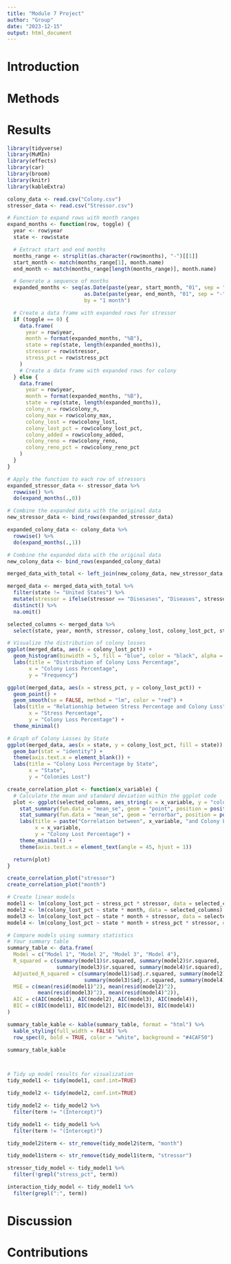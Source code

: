 ```yaml
---
title: "Module 7 Project"
author: "Group"
date: "2023-12-15"
output: html_document
---
```


# Introduction

# Methods

# Results

```r
library(tidyverse)
library(MuMIn)
library(effects)
library(car)
library(broom)
library(knitr)
library(kableExtra)

colony_data <- read.csv("Colony.csv")
stressor_data <- read.csv("Stressor.csv")
```



``` r
# Function to expand rows with month ranges
expand_months <- function(row, toggle) {
  year <- row$year
  state <- row$state

  # Extract start and end months
  months_range <- strsplit(as.character(row$months), "-")[[1]]
  start_month <- match(months_range[1], month.name)
  end_month <- match(months_range[length(months_range)], month.name)

  # Generate a sequence of months
  expanded_months <- seq(as.Date(paste(year, start_month, "01", sep = "-")),
                         as.Date(paste(year, end_month, "01", sep = "-")),
                         by = "1 month")

  # Create a data frame with expanded rows for stressor
  if (toggle == 0) {
    data.frame(
      year = row$year,
      month = format(expanded_months, "%B"),
      state = rep(state, length(expanded_months)),
      stressor = row$stressor,
      stress_pct = row$stress_pct
    )
    # Create a data frame with expanded rows for colony
  } else {
    data.frame(
      year = row$year,
      month = format(expanded_months, "%B"),
      state = rep(state, length(expanded_months)),
      colony_n = row$colony_n,
      colony_max = row$colony_max,
      colony_lost = row$colony_lost,
      colony_lost_pct = row$colony_lost_pct,
      colony_added = row$colony_added,
      colony_reno = row$colony_reno,
      colony_reno_pct = row$colony_reno_pct
    )
  }
}

# Apply the function to each row of stressors
expanded_stressor_data <- stressor_data %>%
  rowwise() %>%
  do(expand_months(.,0))

# Combine the expanded data with the original data
new_stressor_data <- bind_rows(expanded_stressor_data)

expanded_colony_data <- colony_data %>%
  rowwise() %>%
  do(expand_months(.,1))

# Combine the expanded data with the original data
new_colony_data <- bind_rows(expanded_colony_data)

merged_data_with_total <- left_join(new_colony_data, new_stressor_data, by = c("year", "month", "state"))

merged_data <- merged_data_with_total %>% 
  filter(state != "United States") %>%
  mutate(stressor = ifelse(stressor == "Disesases", "Diseases", stressor)) %>%
  distinct() %>%
  na.omit()

selected_columns <- merged_data %>%
  select(state, year, month, stressor, colony_lost, colony_lost_pct, stress_pct)
```




``` r
# Visualize the distribution of colony losses
ggplot(merged_data, aes(x = colony_lost_pct)) +
  geom_histogram(binwidth = 5, fill = "blue", color = "black", alpha = 0.7) +
  labs(title = "Distribution of Colony Loss Percentage",
       x = "Colony Loss Percentage",
       y = "Frequency")

ggplot(merged_data, aes(x = stress_pct, y = colony_lost_pct)) +
  geom_point() +
  geom_smooth(se = FALSE, method = "lm", color = "red") +
  labs(title = "Relationship between Stress Percentage and Colony Loss",
       x = "Stress Percentage",
       y = "Colony Loss Percentage") + 
  theme_minimal()

# Graph of Colony Losses by State
ggplot(merged_data, aes(x = state, y = colony_lost_pct, fill = state)) +
  geom_bar(stat = "identity") +
  theme(axis.text.x = element_blank()) +
  labs(title = "Colony Loss Percentage by State",
       x = "State",
       y = "Colonies Lost")

create_correlation_plot <- function(x_variable) {
  # Calculate the mean and standard deviation within the ggplot code
  plot <- ggplot(selected_columns, aes_string(x = x_variable, y = "colony_lost_pct")) +
    stat_summary(fun.data = "mean_se", geom = "point", position = position_dodge(width = 0.5)) +
    stat_summary(fun.data = "mean_se", geom = "errorbar", position = position_dodge(width = 0.5)) +
    labs(title = paste("Correlation between", x_variable, "and Colony Lost Percentage"),
         x = x_variable,
         y = "Colony Lost Percentage") +
    theme_minimal() + 
    theme(axis.text.x = element_text(angle = 45, hjust = 1))

  return(plot)
}

create_correlation_plot("stressor")
create_correlation_plot("month")
```



``` r
# Create linear models
model1 <- lm(colony_lost_pct ~ stress_pct * stressor, data = selected_columns)
model2 <- lm(colony_lost_pct ~ state * month, data = selected_columns)
model3 <- lm(colony_lost_pct ~ state * month + stressor, data = selected_columns)
model4 <- lm(colony_lost_pct ~ state * month + stress_pct * stressor, data = selected_columns)

# Compare models using summary statistics
# Your summary table
summary_table <- data.frame(
  Model = c("Model 1", "Model 2", "Model 3", "Model 4"),
  R_squared = c(summary(model1)$r.squared, summary(model2)$r.squared, 
                summary(model3)$r.squared, summary(model4)$r.squared),
  Adjusted_R_squared = c(summary(model1)$adj.r.squared, summary(model2)$adj.r.squared, 
                         summary(model3)$adj.r.squared, summary(model4)$adj.r.squared),
  MSE = c(mean(resid(model1)^2), mean(resid(model2)^2),
          mean(resid(model3)^2), mean(resid(model4)^2)),
  AIC = c(AIC(model1), AIC(model2), AIC(model3), AIC(model4)),
  BIC = c(BIC(model1), BIC(model2), BIC(model3), BIC(model4))
)

summary_table_kable <- kable(summary_table, format = "html") %>%
  kable_styling(full_width = FALSE) %>%
  row_spec(0, bold = TRUE, color = "white", background = "#4CAF50")

summary_table_kable



# Tidy up model results for visualization
tidy_model1 <- tidy(model1, conf.int=TRUE)

tidy_model2 <- tidy(model2, conf.int=TRUE)

tidy_model2 <- tidy_model2 %>%
  filter(term != "(Intercept)")

tidy_model1 <- tidy_model1 %>%
  filter(term != "(Intercept)")

tidy_model2$term <- str_remove(tidy_model2$term, "month")

tidy_model1$term <- str_remove(tidy_model1$term, "stressor")

stressor_tidy_model <- tidy_model1 %>%
  filter(!grepl("stress_pct", term))

interaction_tidy_model <- tidy_model1 %>%
  filter(grepl(":", term))
```

# Discussion

# Contributions

